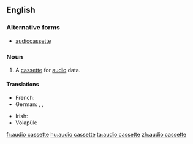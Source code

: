 ==English==

===Alternative forms===
* [[audiocassette]]

===Noun===
{{en-noun|head=[[audio]] [[cassette]]}}

# A [[cassette]] for [[audio]] data.

====Translations====
{{trans-top|cassette for audio data}}
* French: {{t|fr|cassette audio|f}}
* German: {{t+|de|Kassette|f}}, {{t|de|Audiokassette|f}}, {{t|de|Tonkassette|f}}
{{trans-mid}}
* Irish: {{t|ga|closchaiséad|m}}
* Volapük: {{t|vo|tonakasät}}
{{trans-bottom}}

[[fr:audio cassette]]
[[hu:audio cassette]]
[[ta:audio cassette]]
[[zh:audio cassette]]
